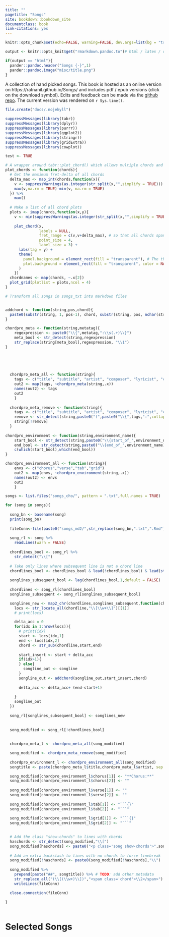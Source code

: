 ```yaml
--- 
title: ""
pagetitle: "Songs"
site: bookdown::bookdown_site
documentclass: book
link-citations: yes
---
```


```r
knitr::opts_chunk$set(echo=FALSE, warning=FALSE, dev.args=list(bg = "transparent"))
```

```r
output <- knitr::opts_knit$get("rmarkdown.pandoc.to")# html / latex / docx

if(output == "html"){
  pander::pandoc.header("Songs {-}",1)
  pander::pandoc.image("misc/title.png")
}

```

A collection of hand picked songs. This book is hosted as an online version on https://ratnanil.github.io/Songs/ and includes pdf / epub versions (click on the download symbol). Edits and feedback can be made via the [github repo](https://github.com/ratnanil/songs). The current version was rendered on `r Sys.time()`. 



```r
file.create("docs/.nojekyll")

suppressMessages(library(tabr))
suppressMessages(library(dplyr))
suppressMessages(library(purrr))
suppressMessages(library(ggplot2))
suppressMessages(library(stringr))
suppressMessages(library(gridExtra))
suppressMessages(library(cowplot))

test <- TRUE
```


```r
# A wrapper around tabr::plot_chord() which allows multiple chords and styles them in my specific way (4 columns, transparent background etc.)
plot_chords <- function(chords){
  # Get the maximum fret-delta of all chords
  delta_max <- map_int(chords,function(x){
    v <- suppressWarnings(as.integer(str_split(x,"",simplify = TRUE)))
    max(v,na.rm = TRUE)-min(v, na.rm = TRUE)
  }) %>%
    max()
  
  # Make a list of all chord plots
  plots <- imap(chords,function(x,y){
    v <- min(suppressWarnings(as.integer(str_split(x,"",simplify = TRUE))),na.rm = TRUE)
    
    plot_chord(x,
               labels = NULL,
               fret_range = c(v,v+delta_max), # so that all chords span the same nr of frets
               point_size = 4,
               label_size = 3) + 
      labs(tag = y) +
      theme(
        panel.background = element_rect(fill = "transparent"), # The theme 
        plot.background = element_rect(fill = "transparent", color = NA), # bg of the plot
      )
    })
  chordnames <- map(chords, ~.x[2])
  plot_grid(plotlist = plots,ncol = 4)
}
```


```r
# Transform all songs in songs_txt into markdown files


addchord <- function(string,pos,chord){
  paste0(substr(string, 1, pos-1), chord, substr(string, pos, nchar(string)))
}

chordpro_meta <- function(string,metatag){
    regexpression <- paste0("\\{",metatag,":\\s(.+)\\}")
    meta_bool <- str_detect(string,regexpression)
    str_replace(string[meta_bool],regexpression, "\\1")
}


  
  
  
  chordpro_meta_all <- function(string){
    tags <- c("title", "subtitle", "artist", "composer", "lyricist", "copyright", "album", "year", "key", "time", "tempo", "duration", "capo", "meta")
    out2 <- map(tags, ~chordpro_meta(string,.x))
    names(out2) <- tags
    out2
    }
  
  chordpro_meta_remove <- function(string){
    tags <- c("title", "subtitle", "artist", "composer", "lyricist", "copyright", "album", "year", "key", "time", "tempo", "duration", "capo", "meta")
    remove <- str_detect(string,paste0("(",paste0("\\{",tags,":",collapse = "|"),")"))
    string[!remove]
  }
  
chordpro_environment <- function(string,environment_name){
    start_bool <- str_detect(string,paste0("\\{start_of_",environment_name))
    end_bool <- str_detect(string,paste0("\\{end_of_",environment_name))
    c(which(start_bool),which(end_bool))
}

chordpro_environment_all <- function(string){
    envs <- c("chorus","verse","tab","grid")
    out2 <- map(envs, ~chordpro_environment(string,.x))
    names(out2) <- envs
    out2
    }
```


```r
songs <- list.files("songs_cho/", pattern = ".txt",full.names = TRUE)

for (song in songs){
  
  song_bn <- basename(song)
  print(song_bn)
  
  fileConn<-file(paste0("songs_md2/",str_replace(song_bn,".txt",".Rmd")))
  
  song_rl <- song %>%
    readLines(warn = FALSE)
    
  chordlines_bool <- song_rl %>%
    str_detect("\\[") 
  
  # Take only lines where subsequent line is not a chord line
  chordlines_bool <- chordlines_bool & lead(!chordlines_bool) & lead(str_length(song_rl)>0)
  
  songlines_subsequent_bool <- lag(chordlines_bool,1,default = FALSE)
  
  chordlines <- song_rl[chordlines_bool]
  songlines_subsequent <- song_rl[songlines_subsequent_bool]

  songlines_new <- map2_chr(chordlines,songlines_subsequent,function(chordline,songline){
    locs <- str_locate_all(chordline,"\\[\\w+\\]")[[1]]
    # print(locs)

    delta_acc = 0
    for(idx in 1:nrow(locs)){
      # print(idx)
      start <- locs[idx,1]
      end <- locs[idx,2]
      chord <- str_sub(chordline,start,end)
      
      start_insert <- start + delta_acc
      if(idx>1){
      } else{
        songline_out <- songline
      }
      songline_out <- addchord(songline_out,start_insert,chord)
      
      delta_acc <- delta_acc+ (end-start+1)
      
    }
    songline_out
  })
  
  song_rl[songlines_subsequent_bool] <- songlines_new
  
  
  song_modified <- song_rl[!chordlines_bool]
  
  
  chordpro_meta_l <- chordpro_meta_all(song_modified)

  song_modified <- chordpro_meta_remove(song_modified)
  
  chordpro_environment_l <- chordpro_environment_all(song_modified) 
  songtitle <- paste(chordpro_meta_l$title,chordpro_meta_l$artist, sep = " - ")

  song_modified[chordpro_environment_l$chorus[1]] <- "**Chorus:**"
  song_modified[chordpro_environment_l$chorus[2]] <- ""
  
  song_modified[chordpro_environment_l$verse[1]] <- ""
  song_modified[chordpro_environment_l$verse[2]] <- ""
  
  song_modified[chordpro_environment_l$tab[1]] <- "```{}"
  song_modified[chordpro_environment_l$tab[2]] <- "```"
  
  song_modified[chordpro_environment_l$grid[1]] <- "```{}"
  song_modified[chordpro_environment_l$grid[2]] <- "```"

  
  # Add the class "show-chords" to lines with chords
  haschords <- str_detect(song_modified,"\\[")
  song_modified[haschords] <- paste0("<p class='song show-chords'>",song_modified[haschords],"</p>")
  
  # Add an extra backslash to lines with no chords to force linebreak
  song_modified[!haschords] <- paste0(song_modified[!haschords],"\\")
  
  song_modified %>%
    prepend(paste("##", songtitle)) %>% # TODO: add other metadata
    str_replace_all("(\\[(\\w+)\\])","<span class='chord'>\\2</span>") %>%
    writeLines(fileConn)

  close.connection(fileConn)
  
}


```

```r

```

# Selected Songs
